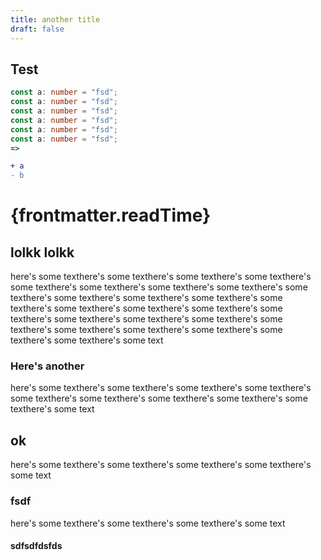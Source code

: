 ```yaml
---
title: another title
draft: false
---
```


## Test

```ts {1,3}
const a: number = "fsd";
const a: number = "fsd";
const a: number = "fsd";
const a: number = "fsd";
const a: number = "fsd";
const a: number = "fsd";
=>
```

```diff
+ a
- b
```

<h1>{frontmatter.readTime}</h1>

## lolkk lolkk

here's some texthere's some texthere's some texthere's some texthere's some texthere's some texthere's some texthere's some texthere's some texthere's some texthere's some texthere's some texthere's some texthere's some texthere's some texthere's some texthere's some texthere's some texthere's some texthere's some texthere's some texthere's some texthere's some texthere's some texthere's some texthere's some texthere's some text

### Here's another

here's some texthere's some texthere's some texthere's some texthere's some texthere's some texthere's some texthere's some texthere's some texthere's some text

## ok

here's some texthere's some texthere's some texthere's some texthere's some text

### fsdf

here's some texthere's some texthere's some texthere's some text

#### sdfsdfdsfds
